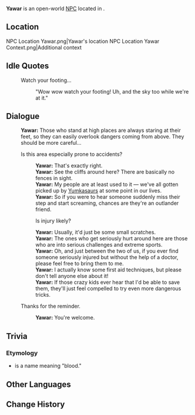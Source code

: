 {{Meta
<!-- Remove this template after adding the missing info -->
|missing_NPC_profile  = yes
}}
{{Character Infobox
|type             = Open-World NPC
|image            = NPC Yawar.png
|realname         = 
|deceased         = 
|region           = Natlan
|location         = Natlan
|affiliation      = Scions of the Canopy
|title            = Guard

|ancestry         = <!-- Clan/family -->
|father           = 
|mother           = 
|spouse           = 
|sibling          = 
|child            = 
|relative         = 

|voiceEN          = 
|voiceCN          = 
|voiceJP          = 
|voiceKR          = 
|dialoguereward   = 
}}
'''Yawar''' is an open-world [[NPC]] located in {{Location|"Scions of the Canopy"}}.

==Location==
<gallery>
NPC Location Yawar.png|Yawar's location
NPC Location Yawar Context.png|Additional context
</gallery>
<!--
==Profile==
Detailed story/lore information goes here.
''(To be added.)''

===Appearance===
Keep appearance section short and concise. Limit to 2 paragraphs with 3-4 sentences each.
''(To be added.)''

==Quests and Events==
{{Quests and Events}}
-->
==Idle Quotes==
{{Dialogue Start}}
:{{DIcon|Idle}} Watch your footing...
::{{A|VO Yawar 01.ogg}} "Wow wow watch your footing! Uh, and the sky too while we're at it."
{{Dialogue End}}

==Dialogue==
{{Dialogue Start}}
:'''Yawar:''' Those who stand at high places are always staring at their feet, so they can easily overlook dangers coming from above. They should be more careful...
:{{DIcon}} Is this area especially prone to accidents?
::'''Yawar:''' That's exactly right.
::'''Yawar:''' See the cliffs around here? There are basically no fences in sight.
::'''Yawar:''' My people are at least used to it &mdash; we've all gotten picked up by [[Yumkasaurus|Yumkasaurs]] at some point in our lives.
::'''Yawar:''' So if you were to hear someone suddenly miss their step and start screaming, chances are they're an outlander friend.
::{{DIcon}} Is injury likely?
::'''Yawar:''' Usually, it'd just be some small scratches.
::'''Yawar:''' The ones who get seriously hurt around here are those who are into serious challenges and extreme sports.
::'''Yawar:''' Oh, and just between the two of us, if you ever find someone seriously injured but without the help of a doctor, please feel free to bring them to me.
::'''Yawar:''' I actually know some first aid techniques, but please don't tell anyone else about it!
::'''Yawar:''' If those crazy kids ever hear that I'd be able to save them, they'll just feel compelled to try even more dangerous tricks.
:{{DIcon}} Thanks for the reminder.
::'''Yawar:''' You're welcome.
{{Dialogue End}}
<!--
==Event Dialogue==
===Event Name===
{{Dialogue Start}}
:'''{{subst:#titleparts:{{subst:PAGENAME}}}}:'''
{{Dialogue End}}
-->
==Trivia==
===Etymology===
* {{wt|yawar|Yawar}} is a {{w|Quechuan languages|Quechua}} name meaning "blood."

==Other Languages==
{{Other Languages|default_hidden=1
|en      = Yawar
|zhs     = 亚瓦尔
|zhs_rm  = Yàwǎ'ěr
|zht     = 亞瓦爾
|zht_rm  = Yàwǎ'ěr
|ja      = ヤワル
|ja_rm   = Yawaru
|ko      = 야와르
|es      = Yawar
|fr      = Yawar
|ru      = Явар
|th      = Yawar
|vi      = Yawar
|de      = Yawar
|id      = Yawar
|pt      = Yawar
|tr      = Yawar
|it      = Yawar
}}

==Change History==
{{Change History|5.0}}
<!--
==References==
{{Reflist}}
-->